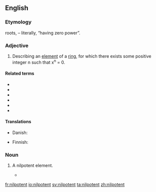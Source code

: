 ==English==

===Etymology===
{{etyl|la|en}} roots, {{compound|nil|potent|t1=not any|t2=having power|lang=en}} – literally, “having zero power”.

===Adjective===
{{en-adj|-}}
{{wikipedia}}

# {{lb|en|mathematics}} Describing an [[element]] of a [[ring]], for which there exists some positive integer n such that x<sup>n</sup> = 0.

====Related terms====
* {{l|en|idempotent}}
* {{l|en|nilpotence}}
* {{l|en|nilpotency}}
* {{l|en|nilpotently}}
* {{l|en|nullipotent}}
* {{l|en|unipotent}}

====Translations====
{{trans-top|math}}
* Danish: {{t|da|nilpotent}}
{{trans-mid}}
* Finnish: {{t|fi|nilpotentti}}
{{trans-bottom}}

===Noun===
{{en-noun}}

# {{lb|en|math}} A nilpotent element.
#* {{quote-journal|year=2015|date=|author=Garret Sobczyk|title=Part I: Vector Analysis of Spinors|journal=arXiv|url=http://arxiv.org/abs/1507.06608|doi=|volume=|issue=|pages=
|passage=The so-called spinor algebra of C(2), the language of the quantum mechanics, is formulated in terms of the idempotents and '''nilpotents''' of the geometric algebra of space, including its beautiful representation on the Riemann sphere, and a new proof of the Heisenberg uncertainty principle.}}

[[fr:nilpotent]]
[[io:nilpotent]]
[[sv:nilpotent]]
[[ta:nilpotent]]
[[zh:nilpotent]]